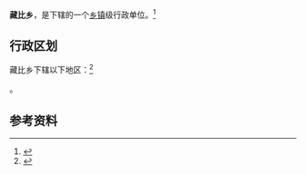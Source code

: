 {{中国乡级行政区|54/24/22/201/000}}

'''藏比乡'''，是{{PRC admin/fullname|54/24/22/201/000|3}}下辖的一个[[乡镇|乡镇]]级行政单位。<ref>{{PRC admin/ref sgc|{{PRC admin/parent|54/24/22/201/000}}}}</ref>

== 行政区划 ==

藏比乡下辖以下地区：<ref>{{PRC admin/ref sgc|54/24/22/201/000}}</ref>

{{PRC admin/children|54/24/22/201/000}}。

== 参考资料 ==

{{reflist}}

{{行政区划小作品}}
{{PRC admin/navcat|54/24/22/201/000}}